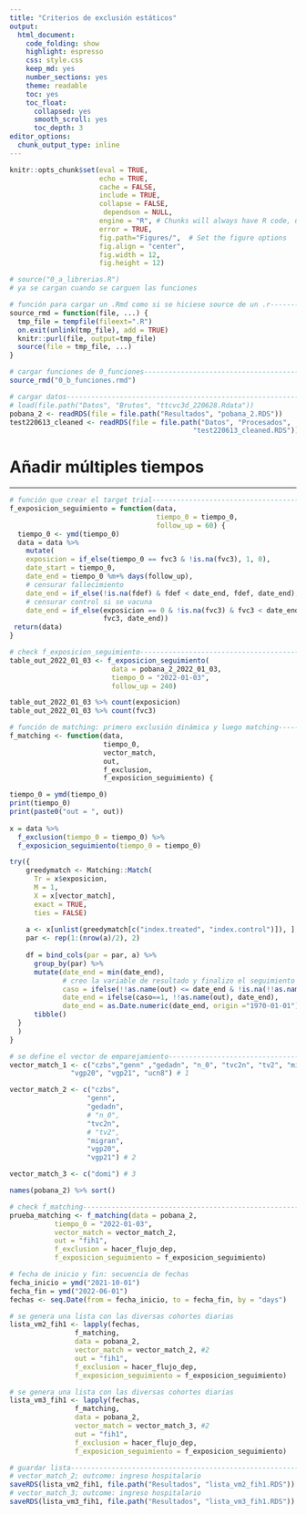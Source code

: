 ```yaml
---
title: "Criterios de exclusión estáticos"
output: 
  html_document:
    code_folding: show
    highlight: espresso
    css: style.css
    keep_md: yes
    number_sections: yes
    theme: readable
    toc: yes  
    toc_float:
      collapsed: yes
      smooth_scroll: yes
      toc_depth: 3     
editor_options: 
  chunk_output_type: inline
---
```



```r
knitr::opts_chunk$set(eval = TRUE, 
                      echo = TRUE, 
                      cache = FALSE,
                      include = TRUE,
                      collapse = FALSE,
                       dependson = NULL,
                      engine = "R", # Chunks will always have R code, unless noted
                      error = TRUE,
                      fig.path="Figures/",  # Set the figure options
                      fig.align = "center", 
                      fig.width = 12,
                      fig.height = 12)
```

```r
# source("0_a_librerias.R")
# ya se cargan cuando se carguen las funciones

```

```r
# función para cargar un .Rmd como si se hiciese source de un .r---------------
source_rmd = function(file, ...) {
  tmp_file = tempfile(fileext=".R")
  on.exit(unlink(tmp_file), add = TRUE)
  knitr::purl(file, output=tmp_file)
  source(file = tmp_file, ...)
}

```

```r
# cargar funciones de 0_funciones----------------------------------------------
source_rmd("0_b_funciones.rmd")

```


```r
# cargar datos-----------------------------------------------------------------
# load(file.path("Datos", "Brutos", "ttcvc3d_220628.Rdata"))
pobana_2 <- readRDS(file = file.path("Resultados", "pobana_2.RDS"))
test220613_cleaned <- readRDS(file = file.path("Datos", "Procesados", 
                                             "test220613_cleaned.RDS"))


```

# Añadir múltiples tiempos

***

```r
# función que crear el target trial--------------------------------------------
f_exposicion_seguimiento = function(data, 
                                    tiempo_0 = tiempo_0, 
                                    follow_up = 60) {
  tiempo_0 <- ymd(tiempo_0)
  data = data %>% 
    mutate(
    exposicion = if_else(tiempo_0 == fvc3 & !is.na(fvc3), 1, 0),
    date_start = tiempo_0,
    date_end = tiempo_0 %m+% days(follow_up),
    # censurar fallecimiento
    date_end = if_else(!is.na(fdef) & fdef < date_end, fdef, date_end),
    # censurar control si se vacuna
    date_end = if_else(exposicion == 0 & !is.na(fvc3) & fvc3 < date_end, 
                       fvc3, date_end))
 return(data) 
}

```

```r
# check f_exposicion_seguimiento-----------------------------------------------
table_out_2022_01_03 <- f_exposicion_seguimiento(
                         data = pobana_2_2022_01_03,
                         tiempo_0 = "2022-01-03",
                         follow_up = 240) 

table_out_2022_01_03 %>% count(exposicion)
table_out_2022_01_03 %>% count(fvc3)

```

```r
# función de matching: primero exclusión dinámica y luego matching-------------
f_matching <- function(data, 
                       tiempo_0, 
                       vector_match, 
                       out, 
                       f_exclusion, 
                       f_exposicion_seguimiento) {

tiempo_0 = ymd(tiempo_0)
print(tiempo_0)
print(paste0("out = ", out))
  
x = data %>% 
  f_exclusion(tiempo_0 = tiempo_0) %>% 
  f_exposicion_seguimiento(tiempo_0 = tiempo_0) 

try({
    greedymatch <- Matching::Match(
      Tr = x$exposicion, 
      M = 1, 
      X = x[vector_match], 
      exact = TRUE, 
      ties = FALSE)
    
    a <- x[unlist(greedymatch[c("index.treated", "index.control")]), ]
    par <- rep(1:(nrow(a)/2), 2)
  
    df = bind_cols(par = par, a) %>%
      group_by(par) %>%
      mutate(date_end = min(date_end),
             # creo la variable de resultado y finalizo el seguimiento cuando aparece)
             caso = ifelse(!!as.name(out) <= date_end & !is.na(!!as.name(out)), 1, 0),
             date_end = ifelse(caso==1, !!as.name(out), date_end),
             date_end = as.Date.numeric(date_end, origin ="1970-01-01")) %>%
      tibble() 
  }
  )
}

```

```r
# se define el vector de emparejamiento----------------------------------------
vector_match_1 <- c("czbs","genn" ,"gedadn", "n_0", "tvc2n", "tv2", "migran", 
               "vgp20", "vgp21", "ucn8") # 1

vector_match_2 <- c("czbs",
                   "genn",
                   "gedadn", 
                   # "n_0", 
                   "tvc2n", 
                   # "tv2", 
                   "migran",
                   "vgp20",
                   "vgp21") # 2

vector_match_3 <- c("domi") # 3

names(pobana_2) %>% sort()

```


```r
# check f_matching-------------------------------------------------------------
prueba_matching <- f_matching(data = pobana_2,
           tiempo_0 = "2022-01-03",
           vector_match = vector_match_2, 
           out = "fih1",
           f_exclusion = hacer_flujo_dep, 
           f_exposicion_seguimiento = f_exposicion_seguimiento)

```


```r
# fecha de inicio y fin: secuencia de fechas
fecha_inicio = ymd("2021-10-01")
fecha_fin = ymd("2022-06-01") 
fechas <- seq.Date(from = fecha_inicio, to = fecha_fin, by = "days")

```


```r
# se genera una lista con las diversas cohortes diarias 
lista_vm2_fih1 <- lapply(fechas,
                f_matching, 
                data = pobana_2,
                vector_match = vector_match_2, #2
                out = "fih1",
                f_exclusion = hacer_flujo_dep,
                f_exposicion_seguimiento = f_exposicion_seguimiento)

```

```r
# se genera una lista con las diversas cohortes diarias 
lista_vm3_fih1 <- lapply(fechas,
                f_matching, 
                data = pobana_2,
                vector_match = vector_match_3, #2
                out = "fih1",
                f_exclusion = hacer_flujo_dep,
                f_exposicion_seguimiento = f_exposicion_seguimiento)

```


```r
# guardar lista----------------------------------------------------------------
# vector_match_2; outcome: ingreso hospitalario
saveRDS(lista_vm2_fih1, file.path("Resultados", "lista_vm2_fih1.RDS"))
# vector_match_3; outcome: ingreso hospitalario
saveRDS(lista_vm3_fih1, file.path("Resultados", "lista_vm3_fih1.RDS"))

```

